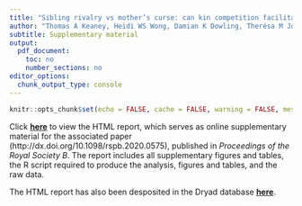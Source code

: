 ```yaml
---
title: "Sibling rivalry vs mother’s curse: can kin competition facilitate a response to selection on male mitochondria?"  
author: "Thomas A Keaney, Heidi WS Wong, Damian K Dowling, Therésa M Jones and Luke Holman"
subtitle: Supplementary material
output:
  pdf_document:
    toc: no
    number_sections: no
editor_options:
  chunk_output_type: console
---
```


```r
knitr::opts_chunk$set(echo = FALSE, cache = FALSE, warning = FALSE, message = FALSE, fig.align = "center")
```

Click **[here](https://tomkeaney.github.io/male_mtDNA_evolution/)** to view the HTML report, which serves as online supplementary material for the associated paper (http://dx.doi.org/10.1098/rspb.2020.0575), published in _Proceedings of the Royal Society B_. The report includes all supplementary figures and tables, the R script required to produce the analysis, figures and tables, and the raw data.

The HTML report has also been desposited in the Dryad database **[here](https://doi.org/10.5061/dryad.np5hqbzq8)**.
